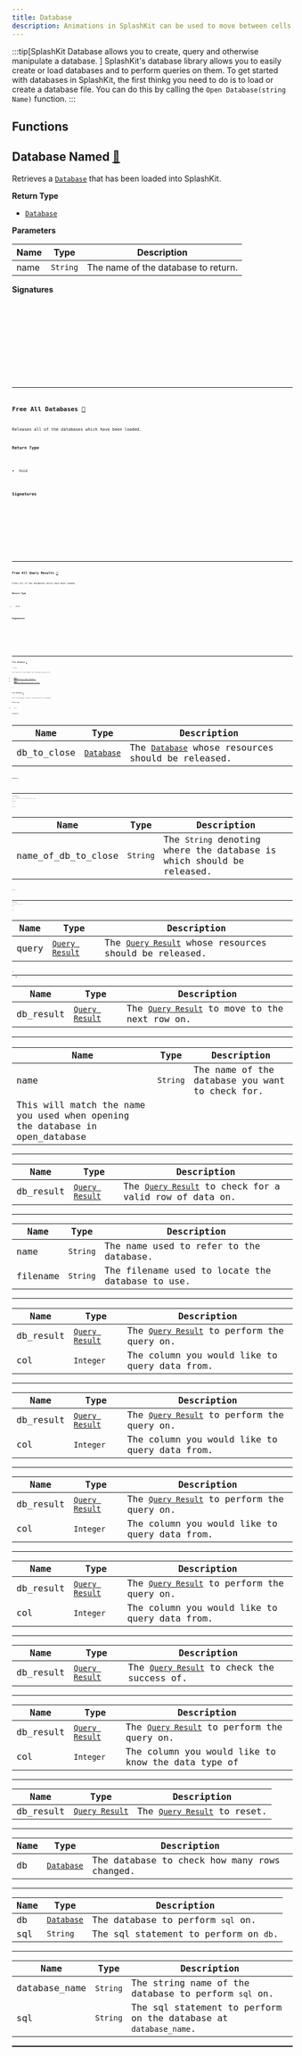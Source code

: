 ```yaml
---
title: Database
description: Animations in SplashKit can be used to move between cells in bitmaps and sprites. Each animation generates a number sequence that can then be used when drawing bitmaps.
---
```

:::tip[SplashKit Database allows you to create, query and otherwise manipulate a database. ]
SplashKit's database library allows you to easily create or load databases and to perform queries on them. To get started with databases in SplashKit, the first thinkg you need to do is to load or create a database file. You can do this by calling the `Open Database(string Name)` function.
:::



## Functions
##

## Database Named [🔗](#database-named)

 
Retrieves a [`Database`](/components/database/#database) that has been loaded into SplashKit.

**Return Type**

- [`Database`](/components/database/#database) 

**Parameters**

| Name   | Type                                               | Description                                                                        |
| ------ | -------------------------------------------------- | ---------------------------------------------------------------------------------- |
| name | `String` | The name of the database to return. |

**Signatures**

<Tabs>
  <TabItem label="C++">
    <Code code={`database database_named(string name)`} lang="cpp" />
  </TabItem>
  <TabItem label="C#">
    <Code code={`public static Database Database.DatabaseNamed(string name);
public static Database SplashKit.DatabaseNamed(string name);`} lang="csharp" />
  </TabItem>
  <TabItem label="Python">
    <Code code={`def database_named(name):`} lang="python" />
  </TabItem>
  <TabItem label="Pascal">
    <Code code={`function DatabaseNamed(name: String): Database`} lang="pascal" />
  </TabItem>
</Tabs>

---
## Free All Databases [🔗](#free-all-databases)

 
Releases all of the databases which have been loaded.

**Return Type**

- `Void` 

**Signatures**

<Tabs>
  <TabItem label="C++">
    <Code code={`void free_all_databases()`} lang="cpp" />
  </TabItem>
  <TabItem label="C#">
    <Code code={`public static void Database.FreeAllDatabases();
public static void SplashKit.FreeAllDatabases();`} lang="csharp" />
  </TabItem>
  <TabItem label="Python">
    <Code code={`def free_all_databases():`} lang="python" />
  </TabItem>
  <TabItem label="Pascal">
    <Code code={`procedure FreeAllDatabases()`} lang="pascal" />
  </TabItem>
</Tabs>

---
## Free All Query Results [🔗](#free-all-query-results)

 
Frees all of the databases which have been loaded.

**Return Type**

- `Void` 

**Signatures**

<Tabs>
  <TabItem label="C++">
    <Code code={`void free_all_query_results()`} lang="cpp" />
  </TabItem>
  <TabItem label="C#">
    <Code code={`public static void Database.FreeAllQueryResults();
public static void SplashKit.FreeAllQueryResults();`} lang="csharp" />
  </TabItem>
  <TabItem label="Python">
    <Code code={`def free_all_query_results():`} lang="python" />
  </TabItem>
  <TabItem label="Pascal">
    <Code code={`procedure FreeAllQueryResults()`} lang="pascal" />
  </TabItem>
</Tabs>

---
## Free Database [🧬](#group-free-database)

:::note

This function is overloaded. The following versions exist:

- [**Free Database** (db_to_close: database )](/components/database/#free-database--1)
- [**Free Database** (name_of_db_to_close: string )](/components/database/#free-database--2)

:::

### Free Database [🤖](#free-database--1) 
Frees the SplashKit resources associated with the database.

**Return Type**

- `Void` 

**Parameters**

| Name   | Type                                               | Description                                                                        |
| ------ | -------------------------------------------------- | ---------------------------------------------------------------------------------- |
| db_to_close | [`Database`](/components/database/#database) | The [`Database`](/components/database/#database) whose resources should be released. |

**Signatures**

<Tabs>
  <TabItem label="C++">
    <Code code={`void free_database(database db_to_close)`} lang="cpp" />
  </TabItem>
  <TabItem label="C#">
    <Code code={`public void Database.FreeDatabase();
public static void SplashKit.FreeDatabase(Database dbToClose);`} lang="csharp" />
  </TabItem>
  <TabItem label="Python">
    <Code code={`def free_database(db_to_close):`} lang="python" />
  </TabItem>
  <TabItem label="Pascal">
    <Code code={`procedure FreeDatabase(dbToClose: Database)`} lang="pascal" />
  </TabItem>
</Tabs>

---
### Free Database [🤖](#free-database--2) 
Frees the SplashKit resources associated with the database at a given name.

**Return Type**

- `Void` 

**Parameters**

| Name   | Type                                               | Description                                                                        |
| ------ | -------------------------------------------------- | ---------------------------------------------------------------------------------- |
| name_of_db_to_close | `String` | The `String` denoting where the database is which should be released. |

**Signatures**

<Tabs>
  <TabItem label="C++">
    <Code code={`void free_database(string name_of_db_to_close)`} lang="cpp" />
  </TabItem>
  <TabItem label="C#">
    <Code code={`public static void Database.FreeDatabase(string nameOfDbToClose);
public static void SplashKit.FreeDatabase(string nameOfDbToClose);`} lang="csharp" />
  </TabItem>
  <TabItem label="Python">
    <Code code={`def free_database_named(name_of_db_to_close):`} lang="python" />
  </TabItem>
  <TabItem label="Pascal">
    <Code code={`procedure FreeDatabase(nameOfDbToClose: String)`} lang="pascal" />
  </TabItem>
</Tabs>

---
## Free Query Result [🔗](#free-query-result)

 
Releases the SplashKit resources associated with the query.

**Return Type**

- `Void` 

**Parameters**

| Name   | Type                                               | Description                                                                        |
| ------ | -------------------------------------------------- | ---------------------------------------------------------------------------------- |
| query | [`Query Result`](/components/database/#query-result) | The [`Query Result`](/components/database/#query-result) whose resources should be released. |

**Signatures**

<Tabs>
  <TabItem label="C++">
    <Code code={`void free_query_result(query_result query)`} lang="cpp" />
  </TabItem>
  <TabItem label="C#">
    <Code code={`public void QueryResult.FreeQueryResult();
public static void SplashKit.FreeQueryResult(QueryResult query);`} lang="csharp" />
  </TabItem>
  <TabItem label="Python">
    <Code code={`def free_query_result(query):`} lang="python" />
  </TabItem>
  <TabItem label="Pascal">
    <Code code={`procedure FreeQueryResult(query: QueryResult)`} lang="pascal" />
  </TabItem>
</Tabs>

---
## Get Next Row [🔗](#get-next-row)

 
Gets the next row available on a given [`Query Result`](/components/database/#query-result).

**Return Type**

- `Boolean` 

**Parameters**

| Name   | Type                                               | Description                                                                        |
| ------ | -------------------------------------------------- | ---------------------------------------------------------------------------------- |
| db_result | [`Query Result`](/components/database/#query-result) | The [`Query Result`](/components/database/#query-result) to move to the next row on. |

**Signatures**

<Tabs>
  <TabItem label="C++">
    <Code code={`bool get_next_row(query_result db_result)`} lang="cpp" />
  </TabItem>
  <TabItem label="C#">
    <Code code={`public bool QueryResult.GetNextRow();
public static bool SplashKit.GetNextRow(QueryResult dbResult);`} lang="csharp" />
  </TabItem>
  <TabItem label="Python">
    <Code code={`def get_next_row(db_result):`} lang="python" />
  </TabItem>
  <TabItem label="Pascal">
    <Code code={`function GetNextRow(dbResult: QueryResult): Boolean`} lang="pascal" />
  </TabItem>
</Tabs>

---
## Has Database [🔗](#has-database)

 
Determines if SplashKit has a database loaded for the supplied name.
This checks against all databases loaded, those loaded without a name
are assigned the filename as a default. If this returns `false`, you may
want to use `load_database` to load in a specific database and give
it the desired name.

**Return Type**

- `Boolean` 

**Parameters**

| Name   | Type                                               | Description                                                                        |
| ------ | -------------------------------------------------- | ---------------------------------------------------------------------------------- |
| name | `String` | The name of the database you want to check for.
This will match the name you used when opening the database in open_database |

**Signatures**

<Tabs>
  <TabItem label="C++">
    <Code code={`bool has_database(string name)`} lang="cpp" />
  </TabItem>
  <TabItem label="C#">
    <Code code={`public static bool Database.HasDatabase(string name);
public static bool SplashKit.HasDatabase(string name);`} lang="csharp" />
  </TabItem>
  <TabItem label="Python">
    <Code code={`def has_database(name):`} lang="python" />
  </TabItem>
  <TabItem label="Pascal">
    <Code code={`function HasDatabase(name: String): Boolean`} lang="pascal" />
  </TabItem>
</Tabs>

---
## Has Row [🔗](#has-row)

 
Checks if a given [`Query Result`](/components/database/#query-result) has a valid row of data.

**Return Type**

- `Boolean` 

**Parameters**

| Name   | Type                                               | Description                                                                        |
| ------ | -------------------------------------------------- | ---------------------------------------------------------------------------------- |
| db_result | [`Query Result`](/components/database/#query-result) | The [`Query Result`](/components/database/#query-result) to check for a valid row of data on. |

**Signatures**

<Tabs>
  <TabItem label="C++">
    <Code code={`bool has_row(query_result db_result)`} lang="cpp" />
  </TabItem>
  <TabItem label="C#">
    <Code code={`public bool QueryResult.HasRow { get }
public static bool SplashKit.HasRow(QueryResult dbResult);`} lang="csharp" />
  </TabItem>
  <TabItem label="Python">
    <Code code={`def has_row(db_result):`} lang="python" />
  </TabItem>
  <TabItem label="Pascal">
    <Code code={`function HasRow(dbResult: QueryResult): Boolean`} lang="pascal" />
  </TabItem>
</Tabs>

---
## Open Database [🔗](#open-database)

 
Loads or creates, and returns a database.

The supplied `filename` is the name of the file of the database. The
supplied `name` indicates the name to use to refer to this [`Database`](/components/database/#database).
The [`Database`](/components/database/#database) can then be retrieved by passing this `name` to
the `database_named` function. If the database file does not exist, it
will be created for you.

**Return Type**

- [`Database`](/components/database/#database) 

**Parameters**

| Name   | Type                                               | Description                                                                        |
| ------ | -------------------------------------------------- | ---------------------------------------------------------------------------------- |
| name | `String` | The name used to refer to the database. |
| filename | `String` | The filename used to locate the database to use. |

**Signatures**

<Tabs>
  <TabItem label="C++">
    <Code code={`database open_database(string name, string filename)`} lang="cpp" />
  </TabItem>
  <TabItem label="C#">
    <Code code={`public static Database SplashKit.OpenDatabase(string name, string filename);
public Database(string name, string filename);`} lang="csharp" />
  </TabItem>
  <TabItem label="Python">
    <Code code={`def open_database(name, filename):`} lang="python" />
  </TabItem>
  <TabItem label="Pascal">
    <Code code={`function OpenDatabase(name: String; filename: String): Database`} lang="pascal" />
  </TabItem>
</Tabs>

---
## Query Column For Bool [🔗](#query-column-for-bool)

 
Queries a given column in the current row of the [`Query Result`](/components/database/#query-result) for a bool.

**Return Type**

- `Boolean` 

**Parameters**

| Name   | Type                                               | Description                                                                        |
| ------ | -------------------------------------------------- | ---------------------------------------------------------------------------------- |
| db_result | [`Query Result`](/components/database/#query-result) | The [`Query Result`](/components/database/#query-result) to perform the query on. |
| col | `Integer` | The column you would like to query data from. |

**Signatures**

<Tabs>
  <TabItem label="C++">
    <Code code={`bool query_column_for_bool(query_result db_result, int col)`} lang="cpp" />
  </TabItem>
  <TabItem label="C#">
    <Code code={`public bool QueryResult.QueryColumnForBool(int col);
public static bool SplashKit.QueryColumnForBool(QueryResult dbResult, int col);`} lang="csharp" />
  </TabItem>
  <TabItem label="Python">
    <Code code={`def query_column_for_bool(db_result, col):`} lang="python" />
  </TabItem>
  <TabItem label="Pascal">
    <Code code={`function QueryColumnForBool(dbResult: QueryResult; col: Integer): Boolean`} lang="pascal" />
  </TabItem>
</Tabs>

---
## Query Column For Double [🔗](#query-column-for-double)

 
Queries a given column in the current row of the [`Query Result`](/components/database/#query-result) for a double.

**Return Type**

- `Double` 

**Parameters**

| Name   | Type                                               | Description                                                                        |
| ------ | -------------------------------------------------- | ---------------------------------------------------------------------------------- |
| db_result | [`Query Result`](/components/database/#query-result) | The [`Query Result`](/components/database/#query-result) to perform the query on. |
| col | `Integer` | The column you would like to query data from. |

**Signatures**

<Tabs>
  <TabItem label="C++">
    <Code code={`double query_column_for_double(query_result db_result, int col)`} lang="cpp" />
  </TabItem>
  <TabItem label="C#">
    <Code code={`public double QueryResult.QueryColumnForDouble(int col);
public static double SplashKit.QueryColumnForDouble(QueryResult dbResult, int col);`} lang="csharp" />
  </TabItem>
  <TabItem label="Python">
    <Code code={`def query_column_for_double(db_result, col):`} lang="python" />
  </TabItem>
  <TabItem label="Pascal">
    <Code code={`function QueryColumnForDouble(dbResult: QueryResult; col: Integer): Double`} lang="pascal" />
  </TabItem>
</Tabs>

---
## Query Column For Int [🔗](#query-column-for-int)

 
Queries a given column in the current row of the [`Query Result`](/components/database/#query-result) for an integer.

**Return Type**

- `Integer` 

**Parameters**

| Name   | Type                                               | Description                                                                        |
| ------ | -------------------------------------------------- | ---------------------------------------------------------------------------------- |
| db_result | [`Query Result`](/components/database/#query-result) | The [`Query Result`](/components/database/#query-result) to perform the query on. |
| col | `Integer` | The column you would like to query data from. |

**Signatures**

<Tabs>
  <TabItem label="C++">
    <Code code={`int query_column_for_int(query_result db_result, int col)`} lang="cpp" />
  </TabItem>
  <TabItem label="C#">
    <Code code={`public int QueryResult.QueryColumnForInt(int col);
public static int SplashKit.QueryColumnForInt(QueryResult dbResult, int col);`} lang="csharp" />
  </TabItem>
  <TabItem label="Python">
    <Code code={`def query_column_for_int(db_result, col):`} lang="python" />
  </TabItem>
  <TabItem label="Pascal">
    <Code code={`function QueryColumnForInt(dbResult: QueryResult; col: Integer): Integer`} lang="pascal" />
  </TabItem>
</Tabs>

---
## Query Column For String [🔗](#query-column-for-string)

 
Queries a given column in the current row of the [`Query Result`](/components/database/#query-result) for a string.

**Return Type**

- `String` 

**Parameters**

| Name   | Type                                               | Description                                                                        |
| ------ | -------------------------------------------------- | ---------------------------------------------------------------------------------- |
| db_result | [`Query Result`](/components/database/#query-result) | The [`Query Result`](/components/database/#query-result) to perform the query on. |
| col | `Integer` | The column you would like to query data from. |

**Signatures**

<Tabs>
  <TabItem label="C++">
    <Code code={`string query_column_for_string(query_result db_result, int col)`} lang="cpp" />
  </TabItem>
  <TabItem label="C#">
    <Code code={`public string QueryResult.QueryColumnForString(int col);
public static string SplashKit.QueryColumnForString(QueryResult dbResult, int col);`} lang="csharp" />
  </TabItem>
  <TabItem label="Python">
    <Code code={`def query_column_for_string(db_result, col):`} lang="python" />
  </TabItem>
  <TabItem label="Pascal">
    <Code code={`function QueryColumnForString(dbResult: QueryResult; col: Integer): String`} lang="pascal" />
  </TabItem>
</Tabs>

---
## Query Success [🔗](#query-success)

 
Checks if the most recent query at the given [`Query Result`](/components/database/#query-result) was a success or failure.

**Return Type**

- `Boolean` 

**Parameters**

| Name   | Type                                               | Description                                                                        |
| ------ | -------------------------------------------------- | ---------------------------------------------------------------------------------- |
| db_result | [`Query Result`](/components/database/#query-result) | The [`Query Result`](/components/database/#query-result) to check the success of. |

**Signatures**

<Tabs>
  <TabItem label="C++">
    <Code code={`bool query_success(query_result db_result)`} lang="cpp" />
  </TabItem>
  <TabItem label="C#">
    <Code code={`public bool QueryResult.Successful { get }
public static bool SplashKit.QuerySuccess(QueryResult dbResult);`} lang="csharp" />
  </TabItem>
  <TabItem label="Python">
    <Code code={`def query_success(db_result):`} lang="python" />
  </TabItem>
  <TabItem label="Pascal">
    <Code code={`function QuerySuccess(dbResult: QueryResult): Boolean`} lang="pascal" />
  </TabItem>
</Tabs>

---
## Query Type Of Col [🔗](#query-type-of-col)

 
Queries a given column in the current row of the [`Query Result`](/components/database/#query-result) for the data type at its postition.

**Return Type**

- `String` 

**Parameters**

| Name   | Type                                               | Description                                                                        |
| ------ | -------------------------------------------------- | ---------------------------------------------------------------------------------- |
| db_result | [`Query Result`](/components/database/#query-result) | The [`Query Result`](/components/database/#query-result) to perform the query on. |
| col | `Integer` | The column you would like to know the data type of |

**Signatures**

<Tabs>
  <TabItem label="C++">
    <Code code={`string query_type_of_col(query_result db_result, int col)`} lang="cpp" />
  </TabItem>
  <TabItem label="C#">
    <Code code={`public string QueryResult.QueryTypeOfCol(int col);
public static string SplashKit.QueryTypeOfCol(QueryResult dbResult, int col);`} lang="csharp" />
  </TabItem>
  <TabItem label="Python">
    <Code code={`def query_type_of_col(db_result, col):`} lang="python" />
  </TabItem>
  <TabItem label="Pascal">
    <Code code={`function QueryTypeOfCol(dbResult: QueryResult; col: Integer): String`} lang="pascal" />
  </TabItem>
</Tabs>

---
## Reset Query Result [🔗](#reset-query-result)

 
Resets a query_result back to its initial state, ready to be re-executed.

**Return Type**

- `Void` 

**Parameters**

| Name   | Type                                               | Description                                                                        |
| ------ | -------------------------------------------------- | ---------------------------------------------------------------------------------- |
| db_result | [`Query Result`](/components/database/#query-result) | The [`Query Result`](/components/database/#query-result) to reset. |

**Signatures**

<Tabs>
  <TabItem label="C++">
    <Code code={`void reset_query_result(query_result db_result)`} lang="cpp" />
  </TabItem>
  <TabItem label="C#">
    <Code code={`public void QueryResult.ResetQueryResult();
public static void SplashKit.ResetQueryResult(QueryResult dbResult);`} lang="csharp" />
  </TabItem>
  <TabItem label="Python">
    <Code code={`def reset_query_result(db_result):`} lang="python" />
  </TabItem>
  <TabItem label="Pascal">
    <Code code={`procedure ResetQueryResult(dbResult: QueryResult)`} lang="pascal" />
  </TabItem>
</Tabs>

---
## Rows Changed [🔗](#rows-changed)

 
Calculates the number of row changed in the database at the last time
a changing query was performed on the given database.

**Return Type**

- `Integer` 

**Parameters**

| Name   | Type                                               | Description                                                                        |
| ------ | -------------------------------------------------- | ---------------------------------------------------------------------------------- |
| db | [`Database`](/components/database/#database) | The database to check how many rows changed. |

**Signatures**

<Tabs>
  <TabItem label="C++">
    <Code code={`int rows_changed(database db)`} lang="cpp" />
  </TabItem>
  <TabItem label="C#">
    <Code code={`public int Database.RowsChanged();
public static int SplashKit.RowsChanged(Database db);`} lang="csharp" />
  </TabItem>
  <TabItem label="Python">
    <Code code={`def rows_changed(db):`} lang="python" />
  </TabItem>
  <TabItem label="Pascal">
    <Code code={`function RowsChanged(db: Database): Integer`} lang="pascal" />
  </TabItem>
</Tabs>

---
## Run Sql [🧬](#group-run-sql)

:::note

This function is overloaded. The following versions exist:

- [**Run Sql** (db: database, sql: string )](/components/database/#run-sql--1)
- [**Run Sql** (database_name: string, sql: string )](/components/database/#run-sql--2)

:::

### Run Sql [🤖](#run-sql--1) 
Returns the [`Query Result`](/components/database/#query-result) for the query passed into `sql`.

**Return Type**

- [`Query Result`](/components/database/#query-result) 

**Parameters**

| Name   | Type                                               | Description                                                                        |
| ------ | -------------------------------------------------- | ---------------------------------------------------------------------------------- |
| db | [`Database`](/components/database/#database) | The database to perform `sql` on. |
| sql | `String` | The sql statement to perform on `db`. |

**Signatures**

<Tabs>
  <TabItem label="C++">
    <Code code={`query_result run_sql(database db, string sql)`} lang="cpp" />
  </TabItem>
  <TabItem label="C#">
    <Code code={`public QueryResult Database.RunSql(string sql);
public static QueryResult SplashKit.RunSql(Database db, string sql);`} lang="csharp" />
  </TabItem>
  <TabItem label="Python">
    <Code code={`def run_sql(db, sql):`} lang="python" />
  </TabItem>
  <TabItem label="Pascal">
    <Code code={`function RunSql(db: Database; sql: String): QueryResult`} lang="pascal" />
  </TabItem>
</Tabs>

---
### Run Sql [🤖](#run-sql--2) 
Returns the [`Query Result`](/components/database/#query-result) for the query passed into `sql`.

**Return Type**

- [`Query Result`](/components/database/#query-result) 

**Parameters**

| Name   | Type                                               | Description                                                                        |
| ------ | -------------------------------------------------- | ---------------------------------------------------------------------------------- |
| database_name | `String` | The string name of the database to perform `sql` on. |
| sql | `String` | The sql statement to perform on the database at `database_name`. |

**Signatures**

<Tabs>
  <TabItem label="C++">
    <Code code={`query_result run_sql(string database_name, string sql)`} lang="cpp" />
  </TabItem>
  <TabItem label="C#">
    <Code code={`public static QueryResult Database.RunSql(string databaseName, string sql);
public static QueryResult SplashKit.RunSql(string databaseName, string sql);`} lang="csharp" />
  </TabItem>
  <TabItem label="Python">
    <Code code={`def run_sql_from_name(database_name, sql):`} lang="python" />
  </TabItem>
  <TabItem label="Pascal">
    <Code code={`function RunSql(databaseName: String; sql: String): QueryResult`} lang="pascal" />
  </TabItem>
</Tabs>

---


## TYPES
### Database [🧾](#database)
The [`Database`](/components/database/#database) type is used to refer to databases that can be manipulated by the SplashKit database code. Databases are:

- opened with [Open Database](/components/database/#open-database),

- and must be released using [Free Database](/components/database/#free-database) (to release a specific database) or `Delete All Databases` (to release all loaded databases).

### Query Result [🧾](#query-result)

The [`Query Result`](/components/database/#query-result) type is used to store the result of performing a query on the database. It can:

- Show the success or failure of a query using [`Query Success`](/components/database/#query-success).

- Store the data from queries that return data. This data is accessed using [`Query Column For Boolean`](/components/database/#query-column-for-boolean), [`Query Column For Integer`](/components/database/#query-column-for-integer), [`Query Column For String`](/components/database/#query-column-for-string), and [`Query Column For Double`](/components/database/#query-column-for-double).

---


